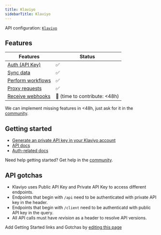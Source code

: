 ```yaml
---
title: Klaviyo
sidebarTitle: Klaviyo
---
```


API configuration: [`Klaviyo`](https://nango.dev/providers.yaml)

## Features

| Features | Status |
| - | - |
| [Auth (API Key)](/integrate/guides/authorize-an-api) | ✅ |
| [Sync data](/integrate/guides/sync-data-from-an-api) | ✅ |
| [Perform workflows](/integrate/guides/perform-workflows-with-an-api) | ✅ |
| [Proxy requests](/integrate/guides/proxy-requests-to-an-api) | ✅ |
| [Receive webhooks](/integrate/guides/receive-webhooks-from-an-api) | 🚫 (time to contribute: &lt;48h) |

<Tip>We can implement missing features in &lt;48h, just ask for it in the [community](https://nango.dev/slack).</Tip>

## Getting started

-   [Generate an private API key in your Klaviyo account](https://developers.klaviyo.com/en/docs/retrieve_api_credentials)
-   [API docs](https://developers.klaviyo.com/en/reference)
-   [Auth-related docs](https://developers.klaviyo.com/en/docs/authenticate_)

<Tip>Need help getting started? Get help in the [community](https://nango.dev/slack).</Tip>

## API gotchas

- Klaviyo uses Public API Key and Private API Key to access different endpoints.
- Endpoints that begin with `/api` need to be authenticated with private API key in the header.
- Endpoints that begin with `/client` need to be authenticatd with public API key in the query.
- All API calls must have _revision_ as a header to resolve API versions.

<Note>Add Getting Started links and Gotchas by [editing this page](https://github.com/nangohq/nango/tree/master/docs-v2/integrations/all/klaviyo.mdx)</Note>
